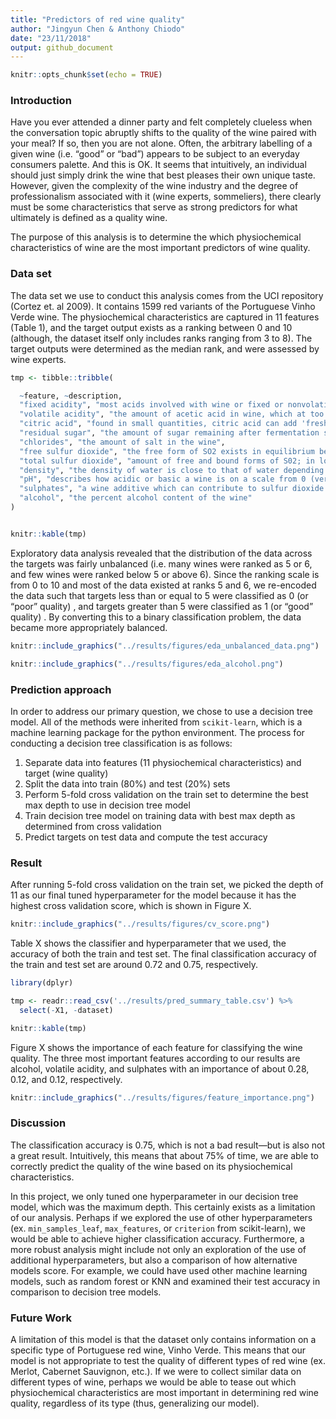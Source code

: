 ```yaml
---
title: "Predictors of red wine quality"
author: "Jingyun Chen & Anthony Chiodo"
date: "23/11/2018"
output: github_document
---
```


```r
knitr::opts_chunk$set(echo = TRUE)
```

### Introduction 

Have you ever attended a dinner party and felt completely clueless when the conversation topic abruptly shifts to the quality of the wine paired with your meal?  If so, then you are not alone.  Often, the arbitrary labelling of a given wine (i.e. “good” or “bad”) appears to be subject to an everyday consumers palette.  And this is OK.  It seems that intuitively, an individual should just simply drink the wine that best pleases their own unique taste.  However, given the complexity of the wine industry and the degree of professionalism associated with it (wine experts, sommeliers), there clearly must be some characteristics that serve as strong predictors for what ultimately is defined as a quality wine.

The purpose of this analysis is to determine the which physiochemical characteristics of wine are the most important predictors of wine quality.


### Data set
 
The data set we use to conduct this analysis comes from the UCI repository (Cortez et. al 2009).  It contains 1599 red variants of the Portuguese Vinho Verde wine.  The physiochemical characteristics are captured in 11 features (Table 1), and the target output exists as a ranking between 0 and 10 (although, the dataset itself only includes ranks ranging from 3 to 8).  The target outputs were determined as the median rank, and were assessed by wine experts.

```r

tmp <- tibble::tribble(

  ~feature, ~description,
  "fixed acidity", "most acids involved with wine or fixed or nonvolatile (do not evaporate readily)",
  "volatile acidity", "the amount of acetic acid in wine, which at too high of levels can lead to an unpleasant, vinegar taste",
  "citric acid", "found in small quantities, citric acid can add 'freshness' and flavor to wines",
  "residual sugar", "the amount of sugar remaining after fermentation stops, it's rare to find wines with less than 1 gram/liter and wines with greater than 45 grams/liter are   considered sweet",
  "chlorides", "the amount of salt in the wine",
  "free sulfur dioxide", "the free form of SO2 exists in equilibrium between molecular SO2 (as a dissolved gas) and bisulfite ion; it prevents microbial growth and the oxidation of wine",
  "total sulfur dioxide", "amount of free and bound forms of S02; in low concentrations, SO2 is mostly undetectable in wine, but at free SO2 concentrations over 50 ppm, SO2 becomes evident in the nose and taste of wine",
  "density", "the density of water is close to that of water depending on the percent alcohol and sugar content",
  "pH", "describes how acidic or basic a wine is on a scale from 0 (very acidic) to 14 (very basic); most wines are between 3-4 on the pH scale",
  "sulphates", "a wine additive which can contribute to sulfur dioxide gas (S02) levels, wich acts as an antimicrobial and antioxidant",
  "alcohol", "the percent alcohol content of the wine"
)


knitr::kable(tmp)

```

Exploratory data analysis revealed that the distribution of the data across the targets was fairly unbalanced (i.e. many wines were ranked as 5 or 6, and few wines were ranked below 5 or above 6).  Since the ranking scale is from 0 to 10 and most of the data existed at ranks 5 and 6, we re-encoded the data such that targets less than or equal to 5 were classified as 0  (or “poor” quality) , and targets greater than 5 were classified as 1 (or “good” quality) .  By converting this to a binary classification problem, the data became more appropriately balanced.

```r
knitr::include_graphics("../results/figures/eda_unbalanced_data.png")
```

```r
knitr::include_graphics("../results/figures/eda_alcohol.png")
```

### Prediction approach

In order to address our primary question, we chose to use a decision tree model.  All of the methods were inherited from `scikit-learn`, which is a machine learning package for the python environment. The process for conducting a decision tree classification is as follows:

1. Separate data into features (11 physiochemical characteristics) and target (wine quality)
2. Split the data into train (80%) and test (20%) sets
3. Perform 5-fold cross validation on the train set to determine the best max depth to use in decision tree model
4. Train decision tree model on training data with best max depth as determined from cross validation
5. Predict targets on test data and compute the test accuracy

### Result

After running 5-fold cross validation on the train set, we picked the depth of 11 as our final tuned hyperparameter for the model because it has the highest cross validation score, which is shown in Figure X. 

```r
knitr::include_graphics("../results/figures/cv_score.png")
```

Table X shows the classifier and hyperparameter that we used, the accuracy of both the train and test set. The final classification accuracy of the train and test set are around 0.72 and 0.75, respectively. 

```r

library(dplyr)

tmp <- readr::read_csv('../results/pred_summary_table.csv') %>%
  select(-X1, -dataset)

knitr::kable(tmp)

```

Figure X shows the importance of each feature for classifying the wine quality. The three most important features according to our results are alcohol, volatile acidity, and sulphates with an importance of about 0.28, 0.12, and 0.12, respectively.

```r
knitr::include_graphics("../results/figures/feature_importance.png")
```

### Discussion

The classification accuracy is 0.75, which is not a bad result---but is also not a great result.  Intuitively, this means that about 75% of time, we are able to correctly predict the quality of the wine based on its physiochemical characteristics.

In this project, we only tuned one hyperparameter in our decision tree model, which was the maximum depth. This certainly exists as a limitation of our analysis. Perhaps if we explored the use of other hyperparameters (ex. `min_samples_leaf`, `max_features`, or `criterion` from scikit-learn), we would be able to achieve higher classification accuracy.  Furthermore, a more robust analysis might include not only an exploration of the use of additional hyperparameters, but also a comparison of how alternative models score.  For example, we could have used other machine learning models, such as random forest or KNN and examined their test accuracy in comparison to decision tree models.

### Future Work

A limitation of this model is that the dataset only contains information on a specific type of Portuguese red wine, Vinho Verde.  This means that our model is not appropriate to test the quality of different types of red wine (ex. Merlot, Cabernet Sauvignon, etc.).  If we were to collect similar data on different types of wine, perhaps we would be able to tease out which physiochemical characteristics are most important in determining red wine quality, regardless of its type (thus, generalizing our model).



